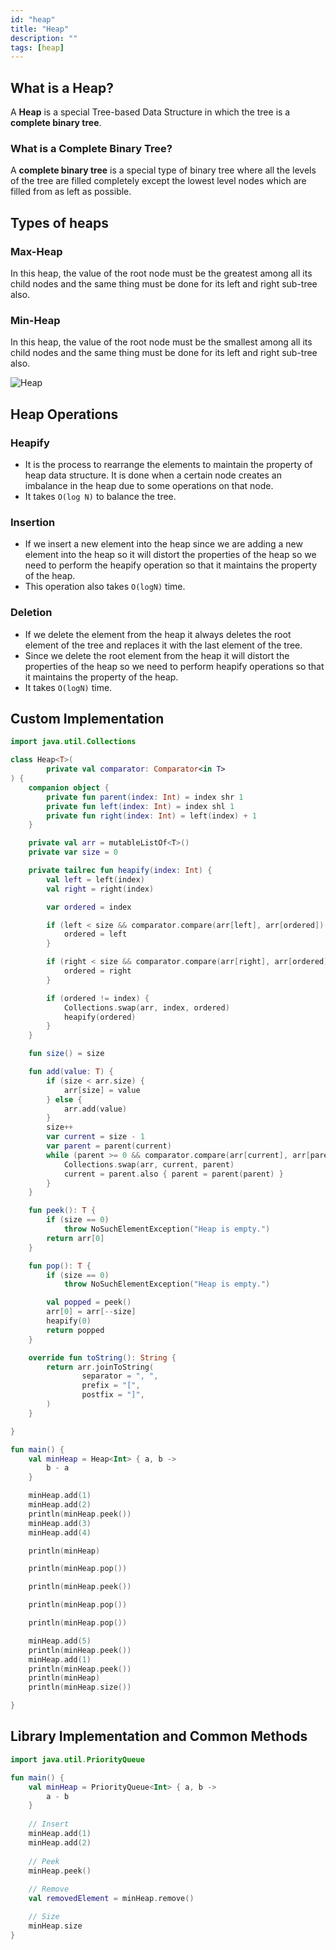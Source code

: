 ```yaml
---
id: "heap"
title: "Heap"
description: ""
tags: [heap]
---
```


## What is a Heap?

A **Heap** is a special Tree-based Data Structure in which the tree is a **complete binary tree**.

### What is a Complete Binary Tree?

A **complete binary tree** is a special type of binary tree where all the levels of the tree are filled completely except the lowest level nodes which are filled from as left as possible.

## Types of heaps

### Max-Heap

In this heap, the value of the root node must be the greatest among all its child nodes and the same thing must be done for its left and right sub-tree also.

### Min-Heap

In this heap, the value of the root node must be the smallest among all its child nodes and the same thing must be done for its left and right sub-tree also.

![Heap](/img/data-structures/heap/1.png)

## Heap Operations

### Heapify

- It is the process to rearrange the elements to maintain the property of heap data structure. It is done when a certain node creates an imbalance in the heap due to some operations on that node.
- It takes `O(log N)` to balance the tree.

### Insertion

- If we insert a new element into the heap since we are adding a new element into the heap so it will distort the properties of the heap so we need to perform the heapify operation so that it maintains the property of the heap.
- This operation also takes `O(logN)` time.

### Deletion

- If we delete the element from the heap it always deletes the root element of the tree and replaces it with the last element of the tree.
- Since we delete the root element from the heap it will distort the properties of the heap so we need to perform heapify operations so that it maintains the property of the heap.
- It takes `O(logN)` time.

## Custom Implementation

<Tabs>
<TabItem value="kotlin" label="Kotlin">
<SolutionAuthor name="@msvhora"/>

```kt
import java.util.Collections

class Heap<T>(
        private val comparator: Comparator<in T>
) {
    companion object {
        private fun parent(index: Int) = index shr 1
        private fun left(index: Int) = index shl 1
        private fun right(index: Int) = left(index) + 1
    }

    private val arr = mutableListOf<T>()
    private var size = 0

    private tailrec fun heapify(index: Int) {
        val left = left(index)
        val right = right(index)

        var ordered = index

        if (left < size && comparator.compare(arr[left], arr[ordered]) > 0) {
            ordered = left
        }

        if (right < size && comparator.compare(arr[right], arr[ordered]) > 0) {
            ordered = right
        }

        if (ordered != index) {
            Collections.swap(arr, index, ordered)
            heapify(ordered)
        }
    }

    fun size() = size

    fun add(value: T) {
        if (size < arr.size) {
            arr[size] = value
        } else {
            arr.add(value)
        }
        size++
        var current = size - 1
        var parent = parent(current)
        while (parent >= 0 && comparator.compare(arr[current], arr[parent]) > 0) {
            Collections.swap(arr, current, parent)
            current = parent.also { parent = parent(parent) }
        }
    }

    fun peek(): T {
        if (size == 0)
            throw NoSuchElementException("Heap is empty.")
        return arr[0]
    }

    fun pop(): T {
        if (size == 0)
            throw NoSuchElementException("Heap is empty.")

        val popped = peek()
        arr[0] = arr[--size]
        heapify(0)
        return popped
    }

    override fun toString(): String {
        return arr.joinToString(
                separator = ", ",
                prefix = "[",
                postfix = "]",
        )
    }

}

fun main() {
    val minHeap = Heap<Int> { a, b ->
        b - a
    }

    minHeap.add(1)
    minHeap.add(2)
    println(minHeap.peek())
    minHeap.add(3)
    minHeap.add(4)

    println(minHeap)

    println(minHeap.pop())

    println(minHeap.peek())

    println(minHeap.pop())

    println(minHeap.pop())

    minHeap.add(5)
    println(minHeap.peek())
    minHeap.add(1)
    println(minHeap.peek())
    println(minHeap)
    println(minHeap.size())

}

```

</TabItem>
</Tabs>

## Library Implementation and Common Methods

<Tabs>
<TabItem value="kotlin" label="Kotlin">
<SolutionAuthor name="@msvhora"/>

```kt
import java.util.PriorityQueue

fun main() {
    val minHeap = PriorityQueue<Int> { a, b ->
        a - b
    }
    
    // Insert
    minHeap.add(1)
    minHeap.add(2)
    
    // Peek
    minHeap.peek()
    
    // Remove
    val removedElement = minHeap.remove()

    // Size
    minHeap.size
}

```

</TabItem>
</Tabs>